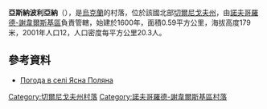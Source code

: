 {{coord|52|19|10|N|33|8|53|E|scale:100000|display=title}}

'''亞斯納波利亞納'''（{{lang-uk|Ясна Поляна}}），是[[烏克蘭|烏克蘭]]的村落，位於該國北部[[切爾尼戈夫州|切爾尼戈夫州]]，由[[諾夫哥羅德-謝韋爾斯基區|諾夫哥羅德-謝韋爾斯基區]]負責管轄，始建於1600年，面積0.59平方公里，海拔高度179米，2001年人口12，人口密度每平方公里20.3人。

==參考資料==
* [http://weather.in.ua/ua/chernigovskaja/29725 Погода в селі Ясна Поляна] {{Wayback|url=http://weather.in.ua/ua/chernigovskaja/29725 |date=20111220103313 }}

[[Category:切爾尼戈夫州村落|Category:切爾尼戈夫州村落]]
[[Category:諾夫哥羅德-謝韋爾斯基區村落|Category:諾夫哥羅德-謝韋爾斯基區村落]]


{{Chernihiv-geo-stub}}